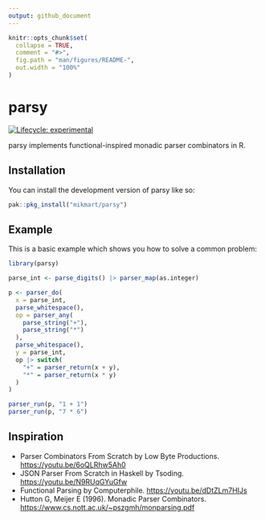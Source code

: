 ```yaml
---
output: github_document
---
```


<!-- README.md is generated from README.Rmd. Please edit that file -->

```r
knitr::opts_chunk$set(
  collapse = TRUE,
  comment = "#>",
  fig.path = "man/figures/README-",
  out.width = "100%"
)
```

# parsy

<!-- badges: start -->
[![Lifecycle: experimental](https://img.shields.io/badge/lifecycle-experimental-orange.svg)](https://lifecycle.r-lib.org/articles/stages.html#experimental)
<!-- badges: end -->

parsy implements functional-inspired monadic parser combinators in R.

## Installation

You can install the development version of parsy like so:

``` r
pak::pkg_install("mikmart/parsy")
```

## Example

This is a basic example which shows you how to solve a common problem:

```r
library(parsy)

parse_int <- parse_digits() |> parser_map(as.integer)

p <- parser_do(
  x = parse_int,
  parse_whitespace(),
  op = parser_any(
    parse_string("+"),
    parse_string("*")
  ),
  parse_whitespace(),
  y = parse_int,
  op |> switch(
    "+" = parser_return(x + y),
    "*" = parser_return(x * y)
  )
)

parser_run(p, "1 + 1")
parser_run(p, "7 * 6")
```

## Inspiration

* Parser Combinators From Scratch by Low Byte Productions. <https://youtu.be/6oQLRhw5Ah0>
* JSON Parser From Scratch in Haskell by Tsoding. <https://youtu.be/N9RUqGYuGfw>
* Functional Parsing by Computerphile. <https://youtu.be/dDtZLm7HIJs>
* Hutton G, Meijer E (1996). Monadic Parser Combinators. <https://www.cs.nott.ac.uk/~pszgmh/monparsing.pdf>
